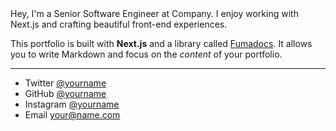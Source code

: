 
<MdxLayout title="About">
Hey, I'm a Senior Software Engineer at Company. I enjoy working with Next.js and crafting beautiful front-end experiences.

This portfolio is built with **Next.js** and a library called [Fumadocs](https://fumadocs.vercel.app/). It allows you to write Markdown and focus on the _content_ of your portfolio.

---

- Twitter [@yourname](https://twitter.com/yourname)
- GitHub [@yourname](https://github.com/yourname)
- Instagram [@yourname](https://instagram.com/yourname)
- Email your@name.com
</MdxLayout>